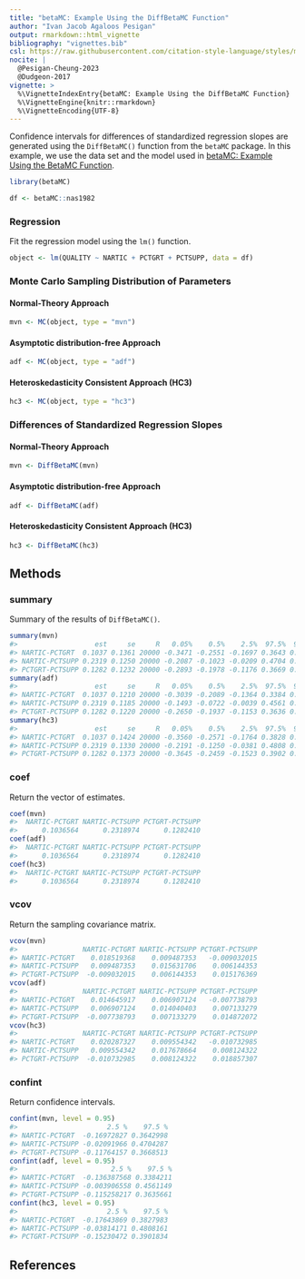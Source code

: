 ```yaml
---
title: "betaMC: Example Using the DiffBetaMC Function"
author: "Ivan Jacob Agaloos Pesigan"
output: rmarkdown::html_vignette
bibliography: "vignettes.bib"
csl: https://raw.githubusercontent.com/citation-style-language/styles/master/apa.csl
nocite: |
  @Pesigan-Cheung-2023
  @Dudgeon-2017
vignette: >
  %\VignetteIndexEntry{betaMC: Example Using the DiffBetaMC Function}
  %\VignetteEngine{knitr::rmarkdown}
  %\VignetteEncoding{UTF-8}
---
```




Confidence intervals for
differences of standardized regression slopes
are generated using
the `DiffBetaMC()` function from the `betaMC` package.
In this example,
we use the data set and the model used in
[betaMC: Example Using the BetaMC Function](example-beta-mc.html).


``` r
library(betaMC)
```




``` r
df <- betaMC::nas1982
```

### Regression

Fit the regression model using the `lm()` function.


``` r
object <- lm(QUALITY ~ NARTIC + PCTGRT + PCTSUPP, data = df)
```

### Monte Carlo Sampling Distribution of Parameters

#### Normal-Theory Approach


``` r
mvn <- MC(object, type = "mvn")
```

#### Asymptotic distribution-free Approach


``` r
adf <- MC(object, type = "adf")
```

#### Heteroskedasticity Consistent Approach (HC3)


``` r
hc3 <- MC(object, type = "hc3")
```

### Differences of Standardized Regression Slopes

#### Normal-Theory Approach


``` r
mvn <- DiffBetaMC(mvn)
```

#### Asymptotic distribution-free Approach


``` r
adf <- DiffBetaMC(adf)
```

#### Heteroskedasticity Consistent Approach (HC3)


``` r
hc3 <- DiffBetaMC(hc3)
```

## Methods

### summary

Summary of the results of `DiffBetaMC()`.


``` r
summary(mvn)
#>                   est     se     R   0.05%    0.5%    2.5%  97.5%  99.5% 99.95%
#> NARTIC-PCTGRT  0.1037 0.1361 20000 -0.3471 -0.2551 -0.1697 0.3643 0.4454 0.5263
#> NARTIC-PCTSUPP 0.2319 0.1250 20000 -0.2087 -0.1023 -0.0209 0.4704 0.5335 0.6083
#> PCTGRT-PCTSUPP 0.1282 0.1232 20000 -0.2893 -0.1978 -0.1176 0.3669 0.4445 0.5213
summary(adf)
#>                   est     se     R   0.05%    0.5%    2.5%  97.5%  99.5% 99.95%
#> NARTIC-PCTGRT  0.1037 0.1210 20000 -0.3039 -0.2089 -0.1364 0.3384 0.4029 0.4843
#> NARTIC-PCTSUPP 0.2319 0.1185 20000 -0.1493 -0.0722 -0.0039 0.4561 0.5372 0.6326
#> PCTGRT-PCTSUPP 0.1282 0.1220 20000 -0.2650 -0.1937 -0.1153 0.3636 0.4389 0.5356
summary(hc3)
#>                   est     se     R   0.05%    0.5%    2.5%  97.5%  99.5% 99.95%
#> NARTIC-PCTGRT  0.1037 0.1424 20000 -0.3560 -0.2571 -0.1764 0.3828 0.4762 0.5724
#> NARTIC-PCTSUPP 0.2319 0.1330 20000 -0.2191 -0.1250 -0.0381 0.4808 0.5710 0.6497
#> PCTGRT-PCTSUPP 0.1282 0.1373 20000 -0.3645 -0.2459 -0.1523 0.3902 0.4697 0.5624
```

### coef

Return the vector of estimates.


``` r
coef(mvn)
#>  NARTIC-PCTGRT NARTIC-PCTSUPP PCTGRT-PCTSUPP 
#>      0.1036564      0.2318974      0.1282410
coef(adf)
#>  NARTIC-PCTGRT NARTIC-PCTSUPP PCTGRT-PCTSUPP 
#>      0.1036564      0.2318974      0.1282410
coef(hc3)
#>  NARTIC-PCTGRT NARTIC-PCTSUPP PCTGRT-PCTSUPP 
#>      0.1036564      0.2318974      0.1282410
```

### vcov

Return the sampling covariance matrix.


``` r
vcov(mvn)
#>                NARTIC-PCTGRT NARTIC-PCTSUPP PCTGRT-PCTSUPP
#> NARTIC-PCTGRT    0.018519368    0.009487353   -0.009032015
#> NARTIC-PCTSUPP   0.009487353    0.015631706    0.006144353
#> PCTGRT-PCTSUPP  -0.009032015    0.006144353    0.015176369
vcov(adf)
#>                NARTIC-PCTGRT NARTIC-PCTSUPP PCTGRT-PCTSUPP
#> NARTIC-PCTGRT    0.014645917    0.006907124   -0.007738793
#> NARTIC-PCTSUPP   0.006907124    0.014040403    0.007133279
#> PCTGRT-PCTSUPP  -0.007738793    0.007133279    0.014872072
vcov(hc3)
#>                NARTIC-PCTGRT NARTIC-PCTSUPP PCTGRT-PCTSUPP
#> NARTIC-PCTGRT    0.020287327    0.009554342   -0.010732985
#> NARTIC-PCTSUPP   0.009554342    0.017678664    0.008124322
#> PCTGRT-PCTSUPP  -0.010732985    0.008124322    0.018857307
```

### confint

Return confidence intervals.


``` r
confint(mvn, level = 0.95)
#>                      2.5 %    97.5 %
#> NARTIC-PCTGRT  -0.16972827 0.3642998
#> NARTIC-PCTSUPP -0.02091966 0.4704287
#> PCTGRT-PCTSUPP -0.11764157 0.3668513
confint(adf, level = 0.95)
#>                       2.5 %    97.5 %
#> NARTIC-PCTGRT  -0.136387568 0.3384211
#> NARTIC-PCTSUPP -0.003906558 0.4561149
#> PCTGRT-PCTSUPP -0.115258217 0.3635661
confint(hc3, level = 0.95)
#>                      2.5 %    97.5 %
#> NARTIC-PCTGRT  -0.17643869 0.3827983
#> NARTIC-PCTSUPP -0.03814171 0.4808161
#> PCTGRT-PCTSUPP -0.15230472 0.3901834
```

## References
